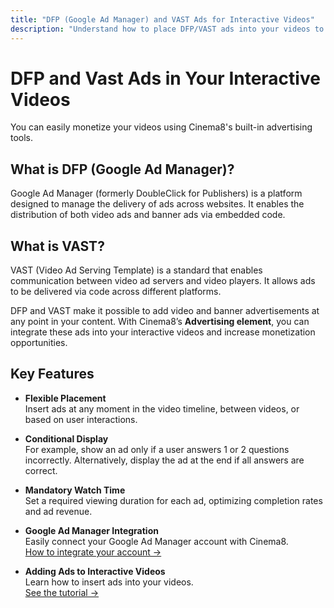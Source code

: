 ---
title: "DFP (Google Ad Manager) and VAST Ads for Interactive Videos"
description: "Understand how to place DFP/VAST ads into your videos to monetise content through ad networks or publishers. Visit Cinema8."
---


# DFP and Vast Ads in Your Interactive Videos

<Callout type="info">
You can easily monetize your videos using Cinema8's built-in advertising tools.
</Callout>

## What is DFP (Google Ad Manager)?

Google Ad Manager (formerly DoubleClick for Publishers) is a platform designed to manage the delivery of ads across websites. It enables the distribution of both video ads and banner ads via embedded code.

## What is VAST?

VAST (Video Ad Serving Template) is a standard that enables communication between video ad servers and video players. It allows ads to be delivered via code across different platforms.

DFP and VAST make it possible to add video and banner advertisements at any point in your content. With Cinema8’s **Advertising element**, you can integrate these ads into your interactive videos and increase monetization opportunities.

## Key Features

- **Flexible Placement**  
  Insert ads at any moment in the video timeline, between videos, or based on user interactions.

- **Conditional Display**  
  For example, show an ad only if a user answers 1 or 2 questions incorrectly. Alternatively, display the ad at the end if all answers are correct.

- **Mandatory Watch Time**  
  Set a required viewing duration for each ad, optimizing completion rates and ad revenue.

- **Google Ad Manager Integration**  
  Easily connect your Google Ad Manager account with Cinema8.  
  [How to integrate your account →](/integrations-and-third-party-platforms/ads-in-your-interactive-videos)

- **Adding Ads to Interactive Videos**  
  Learn how to insert ads into your videos.  
  [See the tutorial →](/integrations-and-third-party-platforms/ads-in-your-interactive-videos)
